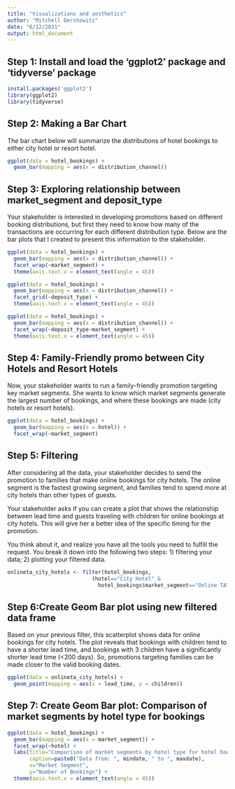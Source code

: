 ```yaml
---
title: "Visualizations and aesthetics"
author: "Mitchell Dershowitz"
date: "6/12/2021"
output: html_document
---
```


## Step 1: Install and load the 'ggplot2' package and 'tidyverse' package


```r
install.packages('ggplot2')
library(ggplot2)
library(tidyverse)
```

## Step 2: Making a Bar Chart

The bar chart below will summarize the distributions of hotel bookings to either city hotel or resort hotel.

```r
ggplot(data = hotel_bookings) +
  geom_bar(mapping = aes(x = distribution_channel))
```

## Step 3: Exploring relationship between market_segment and deposit_type

Your stakeholder is interested in developing promotions based on different booking distributions, but first they need to know how many of the transactions are occurring for each different distribution type. Below are the bar plots that I created to present this information to the stakeholder.

```r
ggplot(data = hotel_bookings) +
  geom_bar(mapping = aes(x = distribution_channel)) +
  facet_wrap(~market_segment) +
  theme(axis.text.x = element_text(angle = 45))

ggplot(data = hotel_bookings) +
  geom_bar(mapping = aes(x = distribution_channel)) +
  facet_grid(~deposit_type) +
  theme(axis.text.x = element_text(angle = 45))

ggplot(data = hotel_bookings) +
  geom_bar(mapping = aes(x = distribution_channel)) +
  facet_wrap(~deposit_type~market_segment) +
  theme(axis.text.x = element_text(angle = 45))
```


## Step 4: Family-Friendly promo between City Hotels and Resort Hotels

Now, your stakeholder wants to run a family-friendly promotion targeting key market segments. She wants to know which market segments generate the largest number of bookings, and where these bookings are made (city hotels or resort hotels). 

```r
ggplot(data = hotel_bookings) +
  geom_bar(mapping = aes(x = hotel)) +
  facet_wrap(~market_segment)
```

## Step 5: Filtering

After considering all the data, your stakeholder decides to send the promotion to families that make online bookings for city hotels. The online segment is the fastest growing segment, and families tend to spend more at city hotels than other types of guests. 

Your stakeholder asks if you can create a plot that shows the relationship between lead time and guests traveling with children for online bookings at city hotels. This will give her a better idea of the specific timing for the promotion. 

You think about it, and realize you have all the tools you need to fulfill the request. You break it down into the following two steps: 1) filtering your data; 2) plotting your filtered data. 

```r
onlineta_city_hotels <- filter(hotel_bookings, 
                           (hotel=="City Hotel" & 
                             hotel_bookings$market_segment=="Online TA"))
```

## Step 6:Create Geom Bar plot using new filtered data frame

Based on your previous filter, this scatterplot shows data for online bookings for city hotels. The plot reveals that bookings with children tend to have a shorter lead time, and bookings with 3 children have a significantly shorter lead time (<200 days). So, promotions targeting families can be made closer to the valid booking dates.  

```r
ggplot(data = onlineta_city_hotels) +
  geom_point(mapping = aes(x = lead_time, y = children))
```

## Step 7: Create Geom Bar plot: Comparison of market segments by hotel type for bookings

```r
ggplot(data = hotel_bookings) +
  geom_bar(mapping = aes(x = market_segment)) +
  facet_wrap(~hotel) +
  labs(title="Comparison of market segments by hotel type for hotel bookings",
       caption=paste0("Data from: ", mindate, " to ", maxdate),
       x="Market Segment",
       y="Number of Bookings") +
  theme(axis.text.x = element_text(angle = 45))
```

